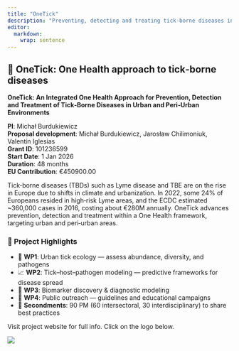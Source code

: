 ```yaml
---
title: "OneTick"
description: "Preventing, detecting and treating tick-borne diseases in urban environments."
editor: 
  markdown: 
    wrap: sentence
---
```


## 🧬 OneTick: One Health approach to tick‑borne diseases

**OneTick: An Integrated One Health Approach for Prevention, Detection and Treatment of Tick‑Borne Diseases in Urban and Peri‑Urban Environments**

**PI**: Michał Burdukiewicz  
**Proposal development**: Michał Burdukiewicz, Jarosław Chilimoniuk, Valentín Iglesias  
**Grant ID**: 101236599  
**Start Date**: 1 Jan 2026  
**Duration**: 48 months  
**EU Contribution**: €450900.00  

Tick‑borne diseases (TBDs) such as Lyme disease and TBE are on the rise in Europe due to shifts in climate and urbanization. In 2022, some 24% of Europeans resided in high‑risk Lyme areas, and the ECDC estimated ~360,000 cases in 2016, costing about €280M annually. OneTick advances prevention, detection and treatment within a One Health framework, targeting urban and peri‑urban areas.

### 📌 Project Highlights

- 🔬 **WP1**: Urban tick ecology — assess abundance, diversity, and pathogens  
- 📈 **WP2**: Tick–host–pathogen modeling — predictive frameworks for disease spread  
- 🧪 **WP3**: Biomarker discovery & diagnostic modeling  
- 📣 **WP4**: Public outreach — guidelines and educational campaigns  
- 👥 **Secondments**: 90 PM (60 intersectoral, 30 interdisciplinary) to share best practices  

Visit project website for full info. Click on the logo below.

[![](../fig/logo/OneTick_logo.png)](https://onetick.eu/)
